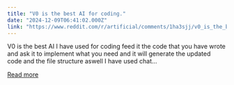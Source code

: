 ```yaml
---
title: "V0 is the best AI for coding."
date: "2024-12-09T06:41:02.000Z"
link: "https://www.reddit.com/r/artificial/comments/1ha3sjj/v0_is_the_best_ai_for_coding/"
---
```


V0 is the best AI I have used for coding feed it the code that you have wrote and ask it to implement what you need and it will generate the updated code and the file structure aswell I have used chat...

[Read more](https://www.reddit.com/r/artificial/comments/1ha3sjj/v0_is_the_best_ai_for_coding/)
